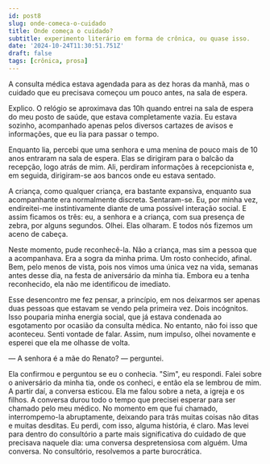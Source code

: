 ```yaml
---
id: post8
slug: onde-comeca-o-cuidado
title: Onde começa o cuidado?
subtitle: experimento literário em forma de crônica, ou quase isso.
date: '2024-10-24T11:30:51.751Z'
draft: false
tags: [crônica, prosa]
---
```


A consulta médica estava agendada para as dez horas da manhã, 
mas o cuidado que eu precisava começou um pouco antes, na sala de espera.

Explico. O relógio se aproximava das 10h quando entrei na sala 
de espera do meu posto de saúde, que estava completamente vazia. 
Eu estava sozinho, acompanhado apenas pelos diversos cartazes de 
avisos e informações, que eu lia para passar o tempo.

Enquanto lia, percebi que uma senhora e uma menina de pouco mais
de 10 anos entraram na sala de espera. Elas se dirigiram para o 
balcão da recepção, logo atrás de mim. Ali, perdiram 
informações à recepcionista e, em seguida, dirigiram-se 
aos bancos onde eu estava sentado.

A criança, como qualquer criança, era bastante expansiva, enquanto 
sua acompanhante era normalmente discreta. Sentaram-se. Eu, por minha 
vez, endireitei-me instintivamente diante de uma possível interação 
social. E assim ficamos os três: eu, a senhora e a criança, com sua 
presença de zebra, por alguns segundos. Olhei. Elas olharam. E todos 
nós fizemos um aceno de cabeça.

Neste momento, pude reconhecê-la. Não a criança, mas sim a pessoa 
que a acompanhava. Era a sogra da minha prima. Um rosto conhecido, 
afinal. Bem, pelo menos de vista, pois nos vimos uma única vez na vida, 
semanas antes desse dia, na festa de aniversário da minha tia. Embora eu a 
tenha reconhecido, ela não me identificou de imediato.

Esse desencontro me fez pensar, a princípio, em nos deixarmos ser 
apenas duas pessoas que estavam se vendo pela primeira vez. Dois incógnitos. 
Isso pouparia minha energia social, que já estava condenada ao esgotamento 
por ocasião da consulta médica. No entanto, não foi isso que aconteceu. 
Senti vontade de falar. Assim, num impulso, olhei novamente e esperei 
que ela me olhasse de volta.

— A senhora é a mãe do Renato? — perguntei.

Ela confirmou e perguntou se eu o conhecia. "Sim", eu respondi. 
Falei sobre o aniversário da minha tia, onde os conheci, e então 
ela se lembrou de mim. A partir daí, a conversa esticou. Ela me 
falou sobre a neta, a igreja e os filhos. A conversa durou todo 
o tempo que precisei esperar para ser chamado pelo meu médico. 
No momento em que fui chamado, interrompemo-la abruptamente, 
deixando para trás muitas coisas não ditas e muitas desditas. 
Eu perdi, com isso, alguma história, é claro. Mas levei para 
dentro do consultório a parte mais significativa do cuidado de 
que precisava naquele dia: uma conversa despretensiosa com alguém. 
Uma conversa. No consultório, resolvemos a parte burocrática.